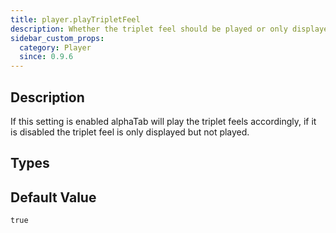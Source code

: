 ```yaml
---
title: player.playTripletFeel
description: Whether the triplet feel should be played or only displayed.
sidebar_custom_props:
  category: Player
  since: 0.9.6
---
```


<SinceBadge since="0.9.6" />


## Description

If this setting is enabled alphaTab will play the triplet feels accordingly, if it is disabled the triplet feel is only displayed but not played. 

<PropertyDescription showJson={true} />

## Types

<TypeTable>
    <TypeRow name="bool" />
</TypeTable>

## Default Value

`true`